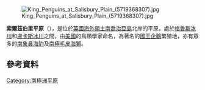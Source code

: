 [[Image:King_Penguins_at_Salisbury_Plain_(5719368307).jpg|thumb]]

{{Coord|54|3|S|37|21|W||display=title}}

'''索爾茲伯里平原'''（{{lang-en|Salisbury Plain, South Georgia}}），是位於[[英國海外領土|英國海外領土]][[南喬治亞島|南喬治亞島]]北岸的平原，處於[[格魯斯冰川|格魯斯冰川]]和[[盧卡斯冰川|盧卡斯冰川]]之間，由[[美國|美國]]的鳥類學家命名，為著名的[[國王企鵝|國王企鵝]]繁殖地，亦有眾多的[[南象鼻海豹|南象鼻海豹]]及[[南極毛皮海獅|南極毛皮海獅]]。

==參考資料==
{{usgs-gazetteer}}

{{Antarctica-geo-stub}}
{{南喬治亞與南桑威奇群島}}

[[Category:南極洲平原|Category:南極洲平原]]